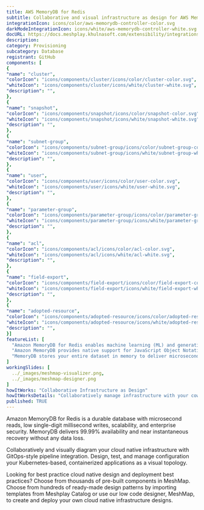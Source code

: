 ```yaml
---
title: AWS MemoryDB for Redis
subtitle: Collaborative and visual infrastructure as design for AWS MemoryDB for Redis
integrationIcon: icons/color/aws-memorydb-controller-color.svg
darkModeIntegrationIcon: icons/white/aws-memorydb-controller-white.svg
docURL: https://docs.meshplay.khulnasoft.com/extensibility/integrations/aws-memorydb-controller
description: 
category: Provisioning
subcategory: Database
registrant: GitHub
components: [
{
"name": "cluster",
"colorIcon": "icons/components/cluster/icons/color/cluster-color.svg",
"whiteIcon": "icons/components/cluster/icons/white/cluster-white.svg",
"description": "",
},
{
"name": "snapshot",
"colorIcon": "icons/components/snapshot/icons/color/snapshot-color.svg",
"whiteIcon": "icons/components/snapshot/icons/white/snapshot-white.svg",
"description": "",
},
{
"name": "subnet-group",
"colorIcon": "icons/components/subnet-group/icons/color/subnet-group-color.svg",
"whiteIcon": "icons/components/subnet-group/icons/white/subnet-group-white.svg",
"description": "",
},
{
"name": "user",
"colorIcon": "icons/components/user/icons/color/user-color.svg",
"whiteIcon": "icons/components/user/icons/white/user-white.svg",
"description": "",
},
{
"name": "parameter-group",
"colorIcon": "icons/components/parameter-group/icons/color/parameter-group-color.svg",
"whiteIcon": "icons/components/parameter-group/icons/white/parameter-group-white.svg",
"description": "",
},
{
"name": "acl",
"colorIcon": "icons/components/acl/icons/color/acl-color.svg",
"whiteIcon": "icons/components/acl/icons/white/acl-white.svg",
"description": "",
},
{
"name": "field-export",
"colorIcon": "icons/components/field-export/icons/color/field-export-color.svg",
"whiteIcon": "icons/components/field-export/icons/white/field-export-white.svg",
"description": "",
},
{
"name": "adopted-resource",
"colorIcon": "icons/components/adopted-resource/icons/color/adopted-resource-color.svg",
"whiteIcon": "icons/components/adopted-resource/icons/white/adopted-resource-white.svg",
"description": "",
}]
featureList: [
  "Amazon MemoryDB for Redis enables machine learning (ML) and generative artificial intelligence (AI) models to work with data stored in Amazon MemoryDB in real-time and without moving your data.",
  "Amazon MemoryDB provides native support for JavaScript Object Notation (JSON) documents in addition to the data structures included in open source Redis, at no additional cost.",
  "MemoryDB stores your entire dataset in memory to deliver microsecond read latency, single-digit millisecond write latency, and high throughput. It can handle more than 13 trillion requests per day and support peaks of 160 million requests per second."
]
workingSlides: [
  ../_images/meshmap-visualizer.png,
  ../_images/meshmap-designer.png
]
howItWorks: "Collaborative Infrastructure as Design"
howItWorksDetails: "Collaboratively manage infrastructure with your coworkers synchronously sharing the same designs."
published: TRUE
---
```

<p>
Amazon MemoryDB for Redis is a durable database with microsecond reads, low single-digit millisecond writes, scalability, and enterprise security. MemoryDB delivers 99.99% availability and near instantaneous recovery without any data loss.
</p>
<p>
    Collaboratively and visually diagram your cloud native infrastructure with GitOps-style pipeline integration. Design, test, and manage configuration your Kubernetes-based, containerized applications as a visual topology.
</p>
<p>
    Looking for best practice cloud native design and deployment best practices? Choose from thousands of pre-built components in MeshMap. Choose from hundreds of ready-made design patterns by importing templates from Meshplay Catalog or use our low code designer, MeshMap, to create and deploy your own cloud native infrastructure designs.
</p>
